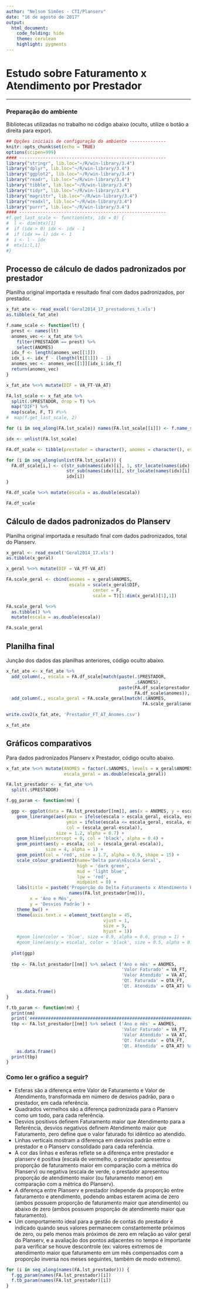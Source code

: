 ```yaml
---
author: "Nelson Simões - CTI/Planserv"
date: "16 de agosto de 2017"
output:
  html_document:
    code_folding: hide
    theme: cerulean
    highlight: pygments
---
```


# Estudo sobre Faturamento x Atendimento por Prestador

---

### Preparação do ambiente

Bibliotecas utilizadas no trabalho no código abaixo (oculto, utilize o botão a direita para expor).
```r
## Opções iniciais de configuração do ambiente --------------
knitr::opts_chunk$set(echo = TRUE)
options(scipen=999)
#### --------------------------------------------------------
library("stringr", lib.loc="~/R/win-library/3.4")
library("dplyr", lib.loc="~/R/win-library/3.4")
library("ggplot2", lib.loc="~/R/win-library/3.4")
library("readr", lib.loc="~/R/win-library/3.4")
library("tibble", lib.loc="~/R/win-library/3.4")
library("tidyr", lib.loc="~/R/win-library/3.4")
library("magrittr", lib.loc="~/R/win-library/3.4")
library("readxl", lib.loc="~/R/win-library/3.4")
library("purrr", lib.loc="~/R/win-library/3.4")
#### --------------------------------------------------------
#f.get_last_scale <- function(mtx, idx = 0) {
#  l <- dim(mtx)[1]
#  if (idx > 0) idx <- idx - 1
#  if (idx >= l) idx <- 1
#  i <- l - idx
#  mtx[i:l,1]
#}
```

## Processo de cálculo de dados padronizados por prestador

Planilha original importada e resultado final com dados padronizados, por prestador.
```r
x_fat_ate <- read_excel('Geral2014_17_prestadores_t.xls')
as.tibble(x_fat_ate)

f.name_scale <- function(lt) {
  prest <- names(lt)
  anomes_vec <- x_fat_ate %>% 
    filter(PRESTADOR == prest) %>% 
    select(ANOMES)
  idx_f <- length(anomes_vec[[1]])
  idx_i <- idx_f - (length(lt[[1]]) - 1)
  anomes_vec <- anomes_vec[[1]][idx_i:idx_f]
  return(anomes_vec)
}

x_fat_ate %<>% mutate(DIF = VA_FT-VA_AT)

FA.lst_scale <- x_fat_ate %>%
  split(.$PRESTADOR, drop = T) %>%
  map("DIF") %>%
  map(scale, F, T) #%>% 
#  map(f.get_last_scale, 2)

for (i in seq_along(FA.lst_scale)) names(FA.lst_scale[[i]]) <- f.name_scale(FA.lst_scale[i])

idx <- unlist(FA.lst_scale)

FA.df_scale <- tibble(prestador = character(), anomes = character(), escala = double())

for (i in seq_along(unlist(FA.lst_scale))) {
  FA.df_scale[i,] <- c(str_sub(names(idx)[i], 1, str_locate(names(idx)[i], ".2")[1]-1),
                       str_sub(names(idx)[i], str_locate(names(idx)[i], ".2")[1]+1),
                       idx[i])
}

FA.df_scale %<>% mutate(escala = as.double(escala))

FA.df_scale

```


## Cálculo de dados padronizados do Planserv

Planilha original importada e resultado final com dados padronizados, total do Planserv.
```r
x_geral <- read_excel('Geral2014_17.xls')
as.tibble(x_geral)

x_geral %<>% mutate(DIF = VA_FT-VA_AT)

FA.scale_geral <- cbind(anomes = x_geral$ANOMES, 
                        escala = scale(x_geral$DIF, 
                                 center = F, 
                                 scale = T)[1:dim(x_geral)[1],1])

FA.scale_geral %<>% 
  as.tibble() %>% 
  mutate(escala = as.double(escala))

FA.scale_geral
```

## Planilha final

Junção dos dados das planilhas anteriores, código oculto abaixo.
```r
x_fat_ate <- x_fat_ate %>%
  add_column(., escala = FA.df_scale[match(paste(.$PRESTADOR,
                                                 .$ANOMES),
                                           paste(FA.df_scale$prestador, 
                                                 FA.df_scale$anomes)), 3][[1]]) %>%
  add_column(., escala_geral = FA.scale_geral[match(.$ANOMES, 
                                                    FA.scale_geral$anomes), 2][[1]])

write.csv2(x_fat_ate, 'Prestador_FT_AT_Anomes.csv')

x_fat_ate
```

## Gráficos comparativos 

Para dados padronizados Planserv x Prestador, código oculto abaixo.
```r
x_fat_ate %<>% mutate(ANOMES = factor(.$ANOMES, levels = x_geral$ANOMES),
                      escala_geral = as.double(escala_geral))

FA.lst_prestador <- x_fat_ate %>% 
  split(.$PRESTADOR)

f.gg_param <- function(nm) {

  ggp <- ggplot(data = FA.lst_prestador[[nm]], aes(x = ANOMES, y = escala_geral)) +
    geom_linerange(aes(ymax = ifelse(escala > escala_geral, escala, escala_geral),
                       ymin = ifelse(escala <= escala_geral, escala, escala_geral),
                       col = (escala_geral-escala)),
                   size = 1.2, alpha = 0.7) +
    geom_hline(yintercept = 0, col = 'black', alpha = 0.4) + 
    geom_point(aes(y = escala, col = (escala_geral-escala)), 
               size = 4, alpha = 1) + 
    geom_point(col = 'red', size = 1.7, alpha = 0.9, shape = 15) +  
    scale_colour_gradient2(name='Delta para\nEscala Geral', 
                           high = 'dark green', 
                           mid = 'light blue',
                           low = 'red',
                           midpoint = 0) +
    labs(title = paste0('Proporção do Delta Faturamento x Atendimento Padronizada\n',
                        names(FA.lst_prestador[nm])),
         x = 'Ano e Mês', 
         y = 'Desvios Padrão') +
    theme_bw() +
    theme(axis.text.x = element_text(angle = 45, 
                                     vjust = 1, 
                                     size = 9, 
                                     hjust = 1))
    #geom_line(color = 'blue', size = 0.9, alpha = 0.6, group = 1) +
    #geom_line(aes(y = escala), color = 'black', size = 0.5, alpha = 0.6, group = 1)  
  
  plot(ggp)
  
  tbp <- FA.lst_prestador[[nm]] %>% select ('Ano e mês' = ANOMES,
                                            'Valor Faturado' = VA_FT,
                                            'Valor Atendido' = VA_AT,
                                            'Qt. Faturada' = QTA_FT,
                                            'Qt. Atendida' = QTA_AT) %>% 
    as.data.frame()
}

f.tb_param <- function(nm) {
  print(nm)
  print('###############################################################')
  tbp <- FA.lst_prestador[[nm]] %>% select ('Ano e mês' = ANOMES,
                                            'Valor Faturado' = VA_FT,
                                            'Valor Atendido' = VA_AT,
                                            'Qt. Faturada' = QTA_FT,
                                            'Qt. Atendida' = QTA_AT) %>% 
    as.data.frame()
  print(tbp)
}


```

### Como ler o gráfico a seguir?

- Esferas são a diferença entre Valor de Faturamento e Valor de Atendimento, transformada em número de desvios padrão, para o prestador, em cada referência.
- Quadrados vermelhos são a diferença padronizada para o Planserv como um todo, para cada referência.
- Desvios positivos definem Faturamento maior que Atendimento para a Referência, desvios negativos definem Atendimento maior que Faturamento, zero define que o valor faturado foi idêntico ao atendido.
- Linhas verticais mostram a diferença em desvios padrão entre o prestador e o Planserv consolidado para cada referência.
- A cor das linhas e esferas reflete se a diferença entre prestador e planserv é positiva (escala de vermelho, o prestador apresentou proporção de faturamento maior em comparação com a métrica do Planserv) ou negativa (escala de verde, o prestador apresentou proporção de atendimento maior (ou faturamento menor) em comparação com a métrica do Planserv).
- A diferença entre Planserv e prestador independe da proporção entre faturamento e atendimento, podendo ambas estarem acima de zero (ambos possuem proporção de faturamento maior que atendimento) ou abaixo de zero (ambos possuem proporção de atendimento maior que faturamento).
- Um comportamento ideal para a gestão de contas do prestador é indicado quando seus valores permanecem constantemente próximos de zero, ou pelo menos mais próximos de zero em relação ao valor geral do Planserv, e a avaliação dos pontos adjacentes no tempo é importante para verificar se houve descontrole (ex: valores extremos de atendimento maior que faturamento em um mês compensados com a proporção inversa nos meses seguintes, também de modo extremo).

```r
for (i in seq_along(names(FA.lst_prestador))) {
  f.gg_param(names(FA.lst_prestador)[i])
  f.tb_param(names(FA.lst_prestador)[i])
}

```

